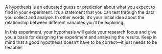 A hypothesis is an educated guess or prediction about what you expect to find in your experiment. It’s a statement that you can test through the data you collect and analyse. In other words, it’s your initial idea about the relationship between different variables you’ll be exploring.

In this experiment, your hypothesis will guide your research focus and give you a basis for designing the experiment and analysing the results. Keep in mind that a good hypothesis doesn’t have to be correct—it just needs to be testable!
